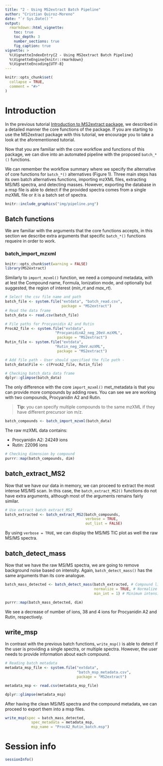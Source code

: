 ```yaml
---
title: "2 - Using MS2extract Batch Pipeline"
author: "Cristian Quiroz-Moreno"
date: "`r Sys.Date()`"
output: 
  rmarkdown::html_vignette:
    toc: true
    toc_depth: 3
    number_sections: true
    fig_caption: true    
vignette: >
  %\VignetteIndexEntry{2 - Using MS2extract Batch Pipeline}
  %\VignetteEngine{knitr::rmarkdown}
  %\VignetteEncoding{UTF-8}
---
```


```r
knitr::opts_chunk$set(
  collapse = TRUE,
  comment = "#>"
)
```


# Introduction

In the previous tutorial 
[Introduction to MS2extract package](https://cooperstonelab.github.io/MS2extract/articles/introduction.html),
we described in a detailed manner the core functions of the package. If you are starting
to use the MS2extract package with this tutorial, we encourage you to take 
a look at the aforementioned tutorial.

Now that you are familiar with the core workflow and functions of this
package, we can dive into an automated pipeline with the proposed
`batch_*()` functions.

We can remember the workflow summary where we specify the alternative of core
functions for `batch_*()` alternatives (Figure 1). Three main steps has its own
batch alternatives functions, importing mzXML files, extracting MS/MS spectra,
and detecting masses. However, exporting the database in a msp file is able to
detect if the provided spectra comes from a single mzXML file or it is a batch
set of spectra.



```r
knitr::include_graphics("img/pipeline.png")
```

## Batch functions

We are familiar with the arguments that the core functions accepts, in this
section we describe extra arguments that specific `batch_*()` functions requeire
in order to work.

### batch_import_mzxml


```r
knitr::opts_chunk$set(warning = FALSE)
library(MS2extract)
```

Similarly to `import_mzxml()` function, we need a compound metadata, with at 
lest the Compound name, Formula, Ionization mode, and optionally but 
suggested, the region of interest (*min_rt* and *max_rt*).




```r

# Select the csv file name and path
batch_file <- system.file("extdata", "batch_read.csv",
                          package = "MS2extract")
# Read the data frame
batch_data <- read.csv(batch_file)

# File paths for Procyanidin A2 and Rutin
ProcA2_file <- system.file("extdata",
                       "ProcyanidinA2_neg_20eV.mzXML",
                        package = "MS2extract")
Rutin_file <- system.file("extdata",
                       "Rutin_neg_20eV.mzXML",
                        package = "MS2extract")

# Add file path - User should specified the file path -
batch_data$File <- c(ProcA2_file, Rutin_file)

# Checking batch_data data frame
dplyr::glimpse(batch_data)
```

The only difference with the core `import_mzxml()` met_metadata is that you can
provide more compounds by adding rows. You can see we are working with two 
compounds, Procyanidin A2 and Rutin.

> **Tip:** you can specify multiple compounds to the same mzXML if they have different precursor ion m/z.


```r
batch_compounds <- batch_import_mzxml(batch_data)
```

The raw mzXML data contains:

* Procyanidin A2: 24249 ions
* Rutin: 22096 ions

```r
# Checking dimension by compound
purrr::map(batch_compounds, dim)
```

## batch_extract_MS2

Now that we have our data in memory, we can proceed to extract the most
intense MS/MS scan. In this case, the `batch_extract_MS2()` functions
do not have extra arguments, although most of the arguments remains fairly
similar.


```r
# Use extract batch extract_MS2
batch_extracted <- batch_extract_MS2(batch_compounds,
                                     verbose = TRUE,
                                     out_list = FALSE)
```

By using `verbose = TRUE`, we can display the MS/MS TIC plot as well the raw
MS/MS spectra.

## batch_detect_mass

Now that we have the raw MS/MS spectra, we are going to remove background noise
based on intensity. Again, `batch_detect_mass()` has the same arguments
than its core analogue.


```r
batch_mass_detected <- batch_detect_mass(batch_extracted, # Compound list
                                         normalize = TRUE, # Normalize
                                         min_int = 1) # Minimum intensity

purrr::map(batch_mass_detected, dim)
```


We see a decrease of number of ions, 38 and 4 ions for Procyanidin A2 and Rutin,
respectively.

## write_msp

In contrast with the previous batch functions, `write_msp()` is able to detect
if the user is providing a single spectra, or multiple spectra. However, the
user needs to provide information about each compound.

```r
# Reading batch metadata
metadata_msp_file <- system.file("extdata",
                                 "batch_msp_metadata.csv",
                                 package = "MS2extract")

metadata_msp <- read.csv(metadata_msp_file)

dplyr::glimpse(metadata_msp)
```

After having the clean MS/MS spectra and the compound metadata, we can proceed
to export them into a msp files.

```r
write_msp(spec = batch_mass_detected,
            spec_metadata = metadata_msp,
            msp_name = "ProcA2_Rutin_batch.msp")
```



# Session info

```r
sessionInfo()
```



